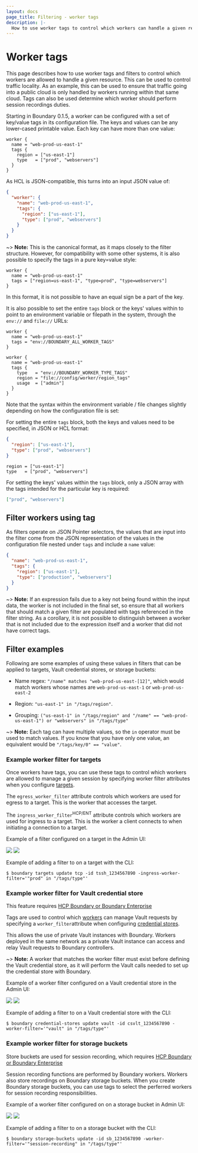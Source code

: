 ```yaml
---
layout: docs
page_title: Filtering - worker tags
description: |-
  How to use worker tags to control which workers can handle a given resource.
---
```


# Worker tags

This page describes how to use worker tags and filters to control which workers
are allowed to handle a given resource. This can be used to control traffic
locality. As an example, this can be used to ensure that traffic going into a
public cloud is only handled by workers running within that same cloud. 
Tags can also be used determine which worker should perform session recordings duties. 

Starting in Boundary 0.1.5, a worker can be configured with a set of key/value
tags in its configuration file. The keys and values can be any lower-cased
printable value. Each key can have more than one value:

```hcl
worker {
  name = "web-prod-us-east-1"
  tags {
    region = ["us-east-1"]
    type   = ["prod", "webservers"]
  }
}
```

As HCL is JSON-compatible, this turns into an input JSON value of:

```json
{
  "worker": {
    "name": "web-prod-us-east-1",
    "tags": {
      "region": ["us-east-1"],
      "type": ["prod", "webservers"]
    }
  }
}
```

~> **Note:** This is the canonical format, as it maps closely to the filter
structure. However, for compatibility with some other systems, it is also
possible to specify the tags in a pure key=value style:

```hcl
worker {
  name = "web-prod-us-east-1"
  tags = ["region=us-east-1", "type=prod", "type=webservers"]
}
```

In this format, it is not possible to have an equal sign be a part of the key.

It is also possible to set the entire `tags` block or the keys' values within
to point to an environment variable or filepath in the system, through the
`env://` and `file://` URLs:

```hcl
worker {
  name = "web-prod-us-east-1"
  tags = "env://BOUNDARY_ALL_WORKER_TAGS"
}
```

```hcl
worker {
  name = "web-prod-us-east-1"
  tags {
    type   = "env://BOUNDARY_WORKER_TYPE_TAGS"
    region = "file://config/worker/region_tags"
    usage  = ["admin"]
  }
}
```

Note that the syntax within the environment variable / file changes
slightly depending on how the configuration file is set:

For setting the entire `tags` block, both the keys and values need
to be specified, in JSON or HCL format:

```json
{
  "region": ["us-east-1"],
  "type": ["prod", "webservers"]
}
```

```hcl
region = ["us-east-1"]
type   = ["prod", "webservers"]
```

For setting the keys' values within the `tags` block, only a JSON
array with the tags intended for the particular key is required:

```json
["prod", "webservers"]
```

## Filter workers using tag

As filters operate on JSON Pointer selectors, the values that are input into the
filter come from the JSON representation of the values in the configuration file
nested under `tags` and include a `name` value:

```json
{
  "name": "web-prod-us-east-1",
  "tags": {
    "region": ["us-east-1"],
    "type": ["production", "webservers"]
  }
}
```

~> **Note:** If an expression fails due to a key not being found within the input data,
the worker is not included in the final set, so ensure that all workers that
should match a given filter are populated with tags referenced in the filter
string. As a corollary, it is not possible to distinguish between a worker that
is not included due to the expression itself and a worker that did not have
correct tags.

## Filter examples

Following are some examples of using these values in filters that can be applied to targets, Vault credential stores, or storage buckets:

- Name regex: `"/name" matches "web-prod-us-east-[12]"`, which would
  match workers whose names are `web-prod-us-east-1` or `web-prod-us-east-2`

- Region: `"us-east-1" in "/tags/region"`.

- Grouping: `("us-east-1" in "/tags/region" and "/name" == "web-prod-us-east-1") or "webservers" in "/tags/type"`

~> **Note:** Each tag can have multiple values, so the `in` operator must be used to match values.
If you know that you have only one value, an equivalent would be `"/tags/key/0" == "value"`.

### Example worker filter for targets

Once workers have tags, you can use these tags to control which
workers are allowed to manage a given session by specifying worker filter attributes
when you configure [targets](/boundary/docs/concepts/domain-model/targets).

The `egress_worker_filter` attribute controls which workers are used for egress to a target. This is the worker
that accesses the target.

The `ingress_worker_filter`<sup>HCP/ENT</sup> attribute controls which workers are used for ingress to a target.
This is the worker a client connects to when initiating a connection to a target.


<Tabs>

<Tab heading="UI" group="ui"> 

Example of a filter configured on a target in the Admin UI:

![](/img/target-worker-filter-light.png#light-theme-only)
![](/img/target-worker-filter-dark.png#dark-theme-only)

</Tab>

<Tab heading="CLI" group="cli"> 

Example of adding a filter to on a target with the CLI:
```
$ boundary targets update tcp -id tssh_1234567890 -ingress-worker-filter='"prod" in "/tags/type"'
```

</Tab>
         
</Tabs>   

### Example worker filter for Vault credential store 

<EnterpriseAlert product="boundary">This feature requires <a href="https://www.hashicorp.com/products/boundary">HCP Boundary or Boundary Enterprise</a></EnterpriseAlert>

Tags are used to control which [workers] can manage Vault requests by specifying
a `worker_filter`attribute when configuring [credential stores].

This allows the use of private Vault instances with Boundary. Workers
deployed in the same network as a private Vault instance can access and relay
Vault requests to Boundary controllers.

 ~> **Note:** A worker that matches the worker filter must exist before defining the Vault credential store, as it
 will perform the Vault calls needed to set up the credential store with Boundary.

[workers]: /boundary/docs/configuration/worker/worker-configuration
[credential stores]: /boundary/docs/concepts/domain-model/credential-stores#vault-credential-store-attributes

<Tabs>

<Tab heading="UI" group="ui"> 

Example of a worker filter configured on a Vault credential store in the Admin UI:

![](/img/vault-worker-filter-light.png#light-theme-only)
![](/img/vault-worker-filter-dark.png#dark-theme-only)

</Tab>

<Tab heading="CLI" group="cli"> 

Example of adding a filter to on a Vault credential store with the CLI:
```
$ boundary credential-stores update vault -id csvlt_1234567890 -worker-filter='"vault" in "/tags/type"'
```

</Tab>

</Tabs>

### Example worker filter for storage buckets
<EnterpriseAlert product="boundary">Store buckets are used for session recording, which requires <a href="https://www.hashicorp.com/products/boundary">HCP Boundary or Boundary Enterprise</a></EnterpriseAlert>



Session recording functions are performed by Boundary workers. Workers also store recordings on Boundary storage buckets. When you create Boundary storage buckets, you can use tags to select the perferred workers for session recording responsibilities. 

<Tabs>
<Tab heading="UI" group="ui"> 

Example of a worker filter configured on on a storage bucket in Admin UI:

![](/img/session-rec-worker-filter-light.png#light-theme-only)
![](/img/session-rec-worker-filter-dark.png#dark-theme-only)
</Tab>

<Tab heading="CLI" group="cli"> 

Example of adding a filter to on a storage bucket with the CLI:
```
$ boundary storage-buckets update -id sb_1234567890 -worker-filter='"session-recording" in "/tags/type"' 
```

</Tab>

</Tabs>

